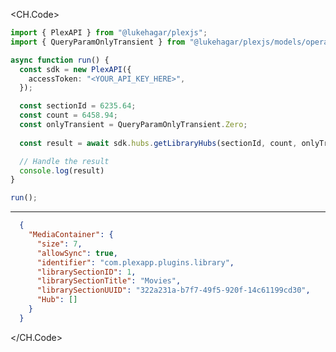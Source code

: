 
<CH.Code>
```typescript GetLibraryHubs.ts
import { PlexAPI } from "@lukehagar/plexjs";
import { QueryParamOnlyTransient } from "@lukehagar/plexjs/models/operations";

async function run() {
  const sdk = new PlexAPI({
    accessToken: "<YOUR_API_KEY_HERE>",
  });

  const sectionId = 6235.64;
  const count = 6458.94;
  const onlyTransient = QueryParamOnlyTransient.Zero;
  
  const result = await sdk.hubs.getLibraryHubs(sectionId, count, onlyTransient);

  // Handle the result
  console.log(result)
}

run();
```
---

```json Example Response
  {
    "MediaContainer": {
      "size": 7,
      "allowSync": true,
      "identifier": "com.plexapp.plugins.library",
      "librarySectionID": 1,
      "librarySectionTitle": "Movies",
      "librarySectionUUID": "322a231a-b7f7-49f5-920f-14c61199cd30",
      "Hub": []
    }
  }
```
</CH.Code>
